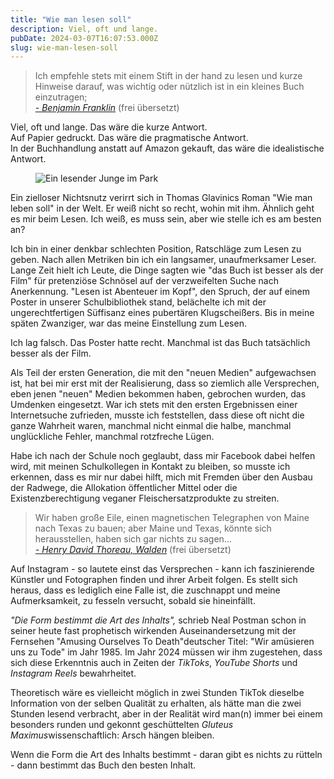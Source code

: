 ```yaml
---
title: "Wie man lesen soll"
description: Viel, oft und lange.
pubDate: 2024-03-07T16:07:53.000Z
slug: wie-man-lesen-soll
---
```


<div class="epigraph">
<blockquote>
Ich empfehle stets mit einem Stift in der hand zu lesen und kurze Hinweise darauf, was wichtig oder nützlich ist in ein kleines Buch einzutragen;
        <footer>
<cite><a href="https://www.azquotes.com/quote/905225" rel="noopener" target="_blank">- Benjamin Franklin</a></cite> (frei übersetzt)
</footer></blockquote>
</div>

Viel, oft und lange. Das wäre die kurze Antwort.<br/>
Auf Papier gedruckt. Das wäre die pragmatische Antwort.<br/>
In der Buchhandlung anstatt auf Amazon gekauft, das wäre die idealistische Antwort.

<figure>
<img src="/img/reading-boy.png" alt="Ein lesender Junge im Park" />
</figure>

Ein zielloser Nichtsnutz verirrt sich in Thomas Glavinics Roman "Wie man leben
soll" in der Welt. Er weiß nicht so recht, wohin mit ihm. Ähnlich geht es mir
beim Lesen. Ich weiß, es muss sein, aber wie stelle ich es am besten an?

Ich bin in einer denkbar schlechten Position, Ratschläge zum Lesen zu geben.
Nach allen Metriken bin ich ein langsamer, unaufmerksamer Leser. Lange Zeit
hielt ich Leute, die Dinge sagten wie "das Buch ist besser als der Film" für
pretenziöse Schnösel auf der verzweifelten Suche nach Anerkennung. "Lesen ist Abenteuer im Kopf", den Spruch, der auf einem Poster in unserer Schulbibliothek stand, belächelte ich mit der ungerechtfertigen Süffisanz eines pubertären Klugscheißers. Bis in meine späten Zwanziger, war das meine Einstellung zum Lesen.

Ich lag falsch. Das Poster hatte recht. Manchmal ist das Buch tatsächlich besser als der Film.

Als Teil der ersten Generation, die mit den "neuen Medien" aufgewachsen ist, hat bei mir erst mit der Realisierung, dass so ziemlich alle Versprechen, eben jenen "neuen" Medien bekommen haben, gebrochen wurden, das Umdenken eingesetzt. War ich stets mit den ersten Ergebnissen einer Internetsuche zufrieden, musste ich feststellen, dass diese oft nicht die ganze Wahrheit waren, manchmal nicht einmal die halbe, manchmal unglückliche Fehler, manchmal rotzfreche Lügen.

Habe ich nach der Schule noch geglaubt, dass mir Facebook dabei helfen wird, mit
meinen Schulkollegen in Kontakt zu bleiben, so musste ich erkennen, dass es mir
nur dabei hilft, mich mit Fremden über den Ausbau der Radwege, die
Allokation öffentlicher Mittel oder die Existenzberechtigung veganer Fleischersatzprodukte zu streiten.

<blockquote>
    Wir haben große Eile, einen magnetischen Telegraphen von Maine nach Texas zu bauen; aber Maine und Texas, könnte sich herausstellen, haben sich gar nichts zu sagen...
    <footer><cite><a href="https://www.goodreads.com/quotes/1053978-we-are-in-great-haste-to-construct-a-magnetic-telegraph" rel="noopener" target="_blank">- Henry David Thoreau, Walden</a></cite> (frei übersetzt)</footer>
</blockquote>

Auf Instagram - so lautete einst das Versprechen - kann ich faszinierende
Künstler und Fotographen finden und ihrer Arbeit folgen. Es stellt sich heraus,
dass es lediglich eine Falle ist, die zuschnappt und meine Aufmerksamkeit, zu
fesseln versucht, sobald sie hineinfällt.

_"Die Form bestimmt die Art des Inhalts",_ schrieb Neal Postman schon in seiner
heute fast prophetisch wirkenden Auseinandersetzung mit der Fernsehen "Amusing
Ourselves To Death"<Sidenote>deutscher Titel: "Wir amüsieren uns zu
Tode"</Sidenote> im Jahr 1985. Im Jahr 2024 müssen wir ihm zugestehen, dass sich diese Erkenntnis auch in Zeiten der *TikToks*, *YouTube Shorts* und *Instagram Reels* bewahrheitet.

Theoretisch wäre es vielleicht möglich in zwei Stunden TikTok dieselbe Information von der selben Qualität zu erhalten, als hätte man die zwei Stunden lesend verbracht, aber in der Realität wird man(n) immer bei einem besonders runden und gekonnt geschüttelten *Gluteus Maximus*<Sidenote>wissenschaftlich: Arsch</Sidenote> hängen bleiben.

Wenn die Form die Art des Inhalts bestimmt - daran gibt es nichts zu rütteln - dann bestimmt das Buch den besten Inhalt.

